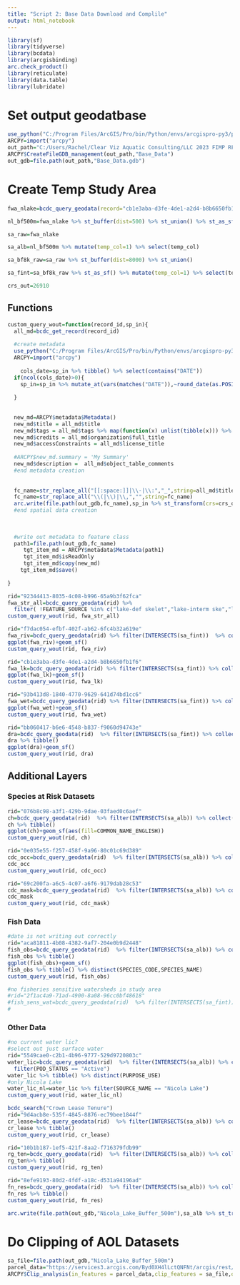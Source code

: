 ```yaml
---
title: "Script 2: Base Data Download and Complile"
output: html_notebook
---
```


```r
library(sf)
library(tidyverse)
library(bcdata)
library(arcgisbinding)
arc.check_product()
library(reticulate)
library(data.table)
library(lubridate)
```
# Set output geodatbase

```r
use_python("C:/Program Files/ArcGIS/Pro/bin/Python/envs/arcgispro-py3/python.exe", required = TRUE)
ARCPY=import("arcpy")
out_path="C:/Users/Rachel/Clear Viz Aquatic Consulting/LLC 2023 FIMP RFPs - General/Nicola_Lake_FIMP_RFP/Mapping"
ARCPY$CreateFileGDB_management(out_path,"Base_Data")
out_gdb=file.path(out_path,"Base_Data.gdb")
```



# Create Temp Study Area
```r
fwa_nlake=bcdc_query_geodata(record="cb1e3aba-d3fe-4de1-a2d4-b8b6650fb1f6") %>% filter(GNIS_NAME_1 == "Nicola Lake") %>% collect()
```

```r
nl_bf500m=fwa_nlake %>% st_buffer(dist=500) %>% st_union() %>% st_as_sf()
```

```r
sa_raw=fwa_nlake
```

```r
sa_alb=nl_bf500m %>% mutate(temp_col=1) %>% select(temp_col)
```



```r
sa_bf8k_raw=sa_raw %>% st_buffer(dist=8000) %>% st_union()
```



```r
sa_fint=sa_bf8k_raw %>% st_as_sf() %>% mutate(temp_col=1) %>% select(temp_col) %>% rename(geometry=x) 
```

```r
crs_out=26910
```


## Functions
```r
custom_query_wout=function(record_id,sp_in){
  all_md=bcdc_get_record(record_id)
  
  #create metadata
  use_python("C:/Program Files/ArcGIS/Pro/bin/Python/envs/arcgispro-py3/python.exe", required = TRUE)
  ARCPY=import("arcpy")
  
    cols_date=sp_in %>% tibble() %>% select(contains("DATE"))
  if(ncol(cols_date)>0){
    sp_in=sp_in %>% mutate_at(vars(matches("DATE")),~round_date(as.POSIXct(.x, format = "%F"),"day"))
      
  }
 
  
  new_md=ARCPY$metadata$Metadata()
  new_md$title = all_md$title
  new_md$tags = all_md$tags %>% map(function(x) unlist(tibble(x))) %>% bind_rows() %>% pull(x.display_name) %>%    paste(collapse=",")
  new_md$credits = all_md$organization$full_title
  new_md$accessConstraints = all_md$license_title
  
  #ARCPY$new_md.summary = 'My Summary'
  new_md$description =  all_md$object_table_comments
  #end metadata creation
  
 
  fc_name=str_replace_all("[[:space:]]|\\-|\\:","_",string=all_md$title)
  fc_name=str_replace_all("\\(|\\)|\\,","",string=fc_name)
  arc.write(file.path(out_gdb,fc_name),sp_in %>% st_transform(crs=crs_out),overwrite=TRUE,validate=TRUE)
  #end spatial data creation
  
 
  
  #write out metadata to feature class
  path1=file.path(out_gdb,fc_name)
     tgt_item_md = ARCPY$metadata$Metadata(path1)
     tgt_item_md$isReadOnly
     tgt_item_md$copy(new_md)
    tgt_item_md$save()
  
}
```


```r
rid="92344413-8035-4c08-b996-65a9b3f62fca"
fwa_str_all=bcdc_query_geodata(rid) %>%  
  filter( !FEATURE_SOURCE %in% c("lake-def skelet","lake-interm ske","lake-indef skel","OP") ) %>% filter(INTERSECTS(sa_fint)) %>% collect() 
custom_query_wout(rid, fwa_str_all)
```

```r
rid="f7dac054-efbf-402f-ab62-6fc4b32a619e"
fwa_riv=bcdc_query_geodata(rid) %>% filter(INTERSECTS(sa_fint))  %>% collect()
ggplot(fwa_riv)+geom_sf()
custom_query_wout(rid, fwa_riv)
```

```r
rid="cb1e3aba-d3fe-4de1-a2d4-b8b6650fb1f6"
fwa_lk=bcdc_query_geodata(rid) %>% filter(INTERSECTS(sa_fint)) %>% collect()
ggplot(fwa_lk)+geom_sf()
custom_query_wout(rid, fwa_lk)
```
```r
rid="93b413d8-1840-4770-9629-641d74bd1cc6"
fwa_wet=bcdc_query_geodata(rid) %>% filter(INTERSECTS(sa_fint)) %>% collect()
ggplot(fwa_wet)+geom_sf()
custom_query_wout(rid, fwa_wet)
```


```r
rid="bb060417-b6e6-4548-b837-f9060d94743e"
dra=bcdc_query_geodata(rid)  %>% filter(INTERSECTS(sa_fint)) %>% collect()
dra %>% tibble()
ggplot(dra)+geom_sf()
custom_query_wout(rid, dra)
```


## Additional Layers

### Species at Risk Datasets
```r
rid="076b8c98-a3f1-429b-9dae-03faed0c6aef"
ch=bcdc_query_geodata(rid)  %>% filter(INTERSECTS(sa_alb)) %>% collect() 
ch %>% tibble()
ggplot(ch)+geom_sf(aes(fill=COMMON_NAME_ENGLISH))
custom_query_wout(rid, ch)
```

```r
rid="0e035e55-f257-458f-9a96-80c01c69d389"
cdc_occ=bcdc_query_geodata(rid)  %>% filter(INTERSECTS(sa_alb)) %>% collect() %>% st_intersection(sa_alb) %>% select(-temp_col) 
cdc_occ
custom_query_wout(rid, cdc_occ)

```

```r
rid="69c200fa-a6c5-4c07-a6f6-9179dab28c53"
cdc_mask=bcdc_query_geodata(rid)  %>% filter(INTERSECTS(sa_alb)) %>% collect() %>% st_intersection(sa_alb) %>% select(-temp_col)
cdc_mask
custom_query_wout(rid, cdc_mask)
```

### Fish Data
```r
#date is not writing out correctly
rid="aca81811-4b08-4382-9af7-204e0b9d2448"
fish_obs=bcdc_query_geodata(rid)  %>% filter(INTERSECTS(sa_alb)) %>% collect() %>% st_intersection(sa_alb) %>% select(-temp_col) %>% filter(year(OBSERVATION_DATE) >1999)
fish_obs %>% tibble()
ggplot(fish_obs)+geom_sf()
fish_obs %>% tibble() %>% distinct(SPECIES_CODE,SPECIES_NAME)
custom_query_wout(rid, fish_obs)
```

```r
#no fisheries sensitive watersheds in study area
#rid="2f1ac4a9-71ad-4900-8a08-96cc0bf48618"
#fish_sens_wat=bcdc_query_geodata(rid)  %>% filter(INTERSECTS(sa_fint)) %>% collect() %>% st_intersection(sa_fint) %>% #select(-temp_col)
#
```

### Other Data
```r
#no current water lic?
#select out just surface water
rid="5549cae0-c2b1-4b96-9777-529d9720803c"
water_lic=bcdc_query_geodata(rid)  %>% filter(INTERSECTS(sa_alb)) %>% collect() %>% st_intersection(sa_alb)  %>%
  filter(POD_STATUS == "Active")
water_lic %>% tibble() %>% distinct(PURPOSE_USE)
#only Nicola Lake
water_lic_nl=water_lic %>% filter(SOURCE_NAME == "Nicola Lake") 
custom_query_wout(rid, water_lic_nl)
```


```r
bcdc_search("Crown Lease Tenure")
rid="9d4acb8e-535f-4845-8876-ec79bee1844f"
cr_lease=bcdc_query_geodata(rid)  %>% filter(INTERSECTS(sa_alb)) %>% collect() 
cr_lease %>% tibble()
custom_query_wout(rid, cr_lease)
```
```r

rid="10b1b187-1ef5-421f-8aa2-f716379fdb99"
rg_ten=bcdc_query_geodata(rid)  %>% filter(INTERSECTS(sa_alb)) %>% collect() %>% st_intersection(sa_alb) %>% filter(LIFE_CYCLE_STATUS_CODE == "ACTIVE")
rg_ten%>% tibble()
custom_query_wout(rid, rg_ten)
```
```r
rid="8efe9193-80d2-4fdf-a18c-d531a94196ad"
fn_res=bcdc_query_geodata(rid)  %>% filter(INTERSECTS(sa_alb)) %>% collect() 
fn_res %>% tibble()
custom_query_wout(rid, fn_res)
```



```r
arc.write(file.path(out_gdb,"Nicola_Lake_Buffer_500m"),sa_alb %>% st_transform(crs=26910))
```

# Do Clipping of AOL Datasets
```r
sa_file=file.path(out_gdb,"Nicola_Lake_Buffer_500m")
parcel_data="https://services3.arcgis.com/Byd0XH4lLctQNFNt/arcgis/rest/services/Open_Cadastral_view/FeatureServer/0"
ARCPY$Clip_analysis(in_features = parcel_data,clip_features = sa_file,out_feature_class = file.path(out_gdb,"TNRD_Parcels_500m_bf"))
```

